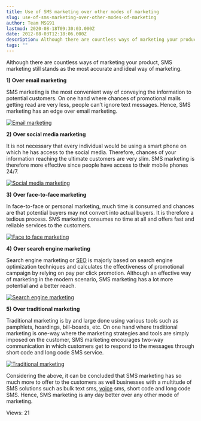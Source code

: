 ```yaml
---
title: Use of SMS marketing over other modes of marketing
slug: use-of-sms-marketing-over-other-modes-of-marketing
author: Team MSG91
lastmod: 2020-08-18T09:30:03.000Z
date: 2012-08-03T12:18:06.000Z
description: Although there are countless ways of marketing your product, SMS marketing still stands as the most accurate and ideal way of marketing.
tags: ""
---
```


Although there are countless ways of marketing your product, SMS marketing still stands as the most accurate and ideal way of marketing.


**1)** **Over email marketing**


SMS marketing is the most convenient way of conveying the information to potential customers. On one hand where chances of promotional mails getting read are very less, people can’t ignore text messages. Hence, SMS marketing has an edge over email marketing.


[![](https://images-msg91.s3.ap-south-1.amazonaws.com/content/images/wordpress/2012/08/Email-marketing.png "Email marketing")](https://images-msg91.s3.ap-south-1.amazonaws.com/content/images/wordpress/2012/08/Email-marketing.png)


**2)** **Over social media marketing**


It is not necessary that every individual would be using a smart phone on which he has access to the social media. Therefore, chances of your information reaching the ultimate customers are very slim. SMS marketing is therefore more effective since people have access to their mobile phones 24/7.


[![](https://images-msg91.s3.ap-south-1.amazonaws.com/content/images/wordpress/2012/08/Social-media-marketing.png "Social media marketing")](https://images-msg91.s3.ap-south-1.amazonaws.com/content/images/wordpress/2012/08/Social-media-marketing.png)


**3)** **Over face-to-face marketing**


In face-to-face or personal marketing, much time is consumed and chances are that potential buyers may not convert into actual buyers. It is therefore a tedious process. SMS marketing consumes no time at all and offers fast and reliable services to the customers.


[![](https://images-msg91.s3.ap-south-1.amazonaws.com/content/images/wordpress/2012/08/Face-to-face-marketing.png "Face to face marketing")](https://images-msg91.s3.ap-south-1.amazonaws.com/content/images/wordpress/2012/08/Face-to-face-marketing.png)


**4)** **Over search engine marketing** 


Search engine marketing or [SEO](http://www.abinfotech.net) is majorly based on search engine optimization techniques and calculates the effectiveness of promotional campaign by relying on pay per click promotion. Although an effective way of marketing in the modern scenario, SMS marketing has a lot more potential and a better reach.


[![](https://images-msg91.s3.ap-south-1.amazonaws.com/content/images/wordpress/2012/08/Search-engine-marketing.png "Search engine marketing")](https://images-msg91.s3.ap-south-1.amazonaws.com/content/images/wordpress/2012/08/Search-engine-marketing.png)


**5)** **Over traditional marketing** 


Traditional marketing is by and large done using various tools such as pamphlets, hoardings, bill-boards, etc. On one hand where traditional marketing is one-way where the marketing strategies and tools are simply imposed on the customer, SMS marketing encourages two-way communication in which customers get to respond to the messages through short code and long code SMS service.


[![](https://images-msg91.s3.ap-south-1.amazonaws.com/content/images/wordpress/2012/08/Traditional-marketing.png "Traditional marketing")](https://images-msg91.s3.ap-south-1.amazonaws.com/content/images/wordpress/2012/08/Traditional-marketing.png)


Considering the above, it can be concluded that SMS marketing has so much more to offer to the customers as well businesses with a multitude of SMS solutions such as bulk text sms, [voice](https://msg91.com/phone/) sms, short code and long code SMS. Hence, SMS marketing is any day better over any other mode of marketing.



 Views: 21




